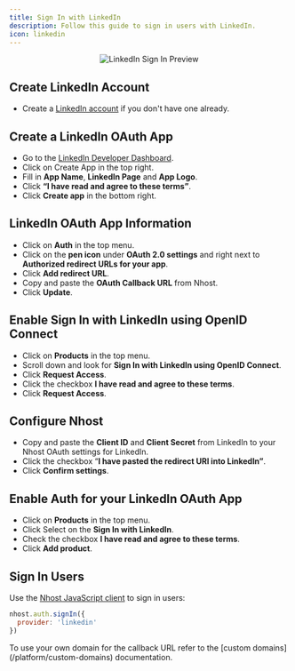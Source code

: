 ```yaml
---
title: Sign In with LinkedIn
description: Follow this guide to sign in users with LinkedIn.
icon: linkedin
---
```



<p align="center">
  <img
    alt="LinkedIn Sign In Preview"
    src="/images/auth/linkedin-signin.svg"
    width={480}
    height={267}
  />
</p>

## Create LinkedIn Account

- Create a [LinkedIn account](https://linkedin.com/) if you don't have one already.

## Create a LinkedIn OAuth App

- Go to the [LinkedIn Developer Dashboard](https://www.linkedin.com/developers/apps).
- Click on Create App in the top right.
- Fill in **App Name**, **LinkedIn Page** and **App Logo**.
- Click **“I have read and agree to these terms”**.
- Click **Create app** in the bottom right.

## LinkedIn OAuth App Information

- Click on **Auth** in the top menu.
- Click on the **pen icon** under **OAuth 2.0 settings** and right next to **Authorized redirect URLs for your app**.
- Click **Add redirect URL**.
- Copy and paste the **OAuth Callback URL** from Nhost.
- Click **Update**.

## Enable Sign In with LinkedIn using OpenID Connect

- Click on **Products** in the top menu.
- Scroll down and look for **Sign In with LinkedIn using OpenID Connect**.
- Click **Request Access**.
- Click the checkbox **I have read and agree to these terms**.
- Click **Request Access**.

## Configure Nhost

- Copy and paste the **Client ID** and **Client Secret** from LinkedIn to your Nhost OAuth settings for LinkedIn.
- Click the checkbox “**I have pasted the redirect URI into LinkedIn”**.
- Click **Confirm settings**.

## Enable Auth for your LinkedIn OAuth App

- Click on **Products** in the top menu.
- Click Select on the **Sign In with LinkedIn**.
- Check the checkbox **I have read and agree to these terms**.
- Click **Add product**.

## Sign In Users

Use the [Nhost JavaScript client](/reference/javascript) to sign in users:

```js
nhost.auth.signIn({
  provider: 'linkedin'
})
```

<Note>
To use your own domain for the callback URL refer to the [custom domains](/platform/custom-domains) documentation.
</Note>

